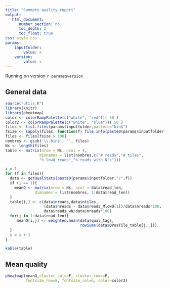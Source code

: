 ```yaml
---
title: "Summary quality report"
output: 
   html_document:
      number_section: no
      toc_depth: 2
      toc_float: true
css: style.css
params:
    inputfolder:
        value: x
    version:
        value: x
---
```


Running on version `r params$version` 

## General data

```r
source("utils.R")
library(knitr)
library(pheatmap)
color <- colorRampPalette(c("white", "red"))( 50 )
color2 <- colorRampPalette(c("white", "blue"))( 50 )
files <- list.files(params$inputfolder,pattern="bin$")
fsize <- sapply(files, function(f) file.info(paste0(params$inputfolder,"/",f))$size)
files <- files[fsize > 100]
nombres <- gsub('\\.bin$', '', files)
Ns <- length(files)
table <- matrix(nrow = Ns, ncol = 4,
               dimnames = list(nombres,c("# reads","# tiles", 
               "% lowQ reads","% reads with N's")))

i = 1
for (f in files){
  data <- getQualStats(paste0(params$inputfolder,"/",f))
  if (i == 1){
    meanQ <- matrix(nrow = Ns, ncol = data$read_len,
             dimnames = list(nombres, 1:data$read_len))
  }
  table[i,] <- c(data$nreads,data$ntiles,
                 (data$nreads - data$reads_MlowQ[1])/data$nreads*100, 
                 data$reads_wN/data$nreads*100)
  for(j in 1:data$read_len){
     meanQ[i,j] <- weighted.mean(data$qual_tags,
                                 rowSums(data$QPosTile_table[j,,]))
  }
  i = i + 1
}

kable(table)

```

## Mean quality

```r

pheatmap(meanQ,cluster_cols=F, cluster_rows=F, 
         fontsize_row=8, fontsize_col=6, color=color2)

```

